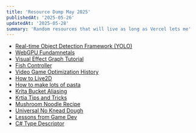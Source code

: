 ```yaml
---
title: 'Resource Dump May 2025'
publishedAt: '2025-05-26'
updatedAt: '2025-05-28'
summary: 'Random resources that will live as long as Vercel lets me'
---
```


- [Real-time Object Detection Framework (YOLO)](https://docs.ultralytics.com/)
- [WebGPU Fundamnetals](https://webgpufundamentals.org/webgpu/lessons/webgpu-fundamentals.html)
- [Visual Effect Graph Tutorial](https://www.youtube.com/watch?v=sNJ_SU20-o0&list=PLtRuo28h-g1mndib2hMyp-dVfx7Jq9cOH&index=1)
- [Fish Controller](https://www.youtube.com/watch?v=dQI7y7eSUGU)
- [Video Game Optimization History](https://www.youtube.com/watch?v=i-k9MGiiUR8)
- [How to Live2D](https://www.youtube.com/watch?app=desktop&v=Xs5K4DJsPEI&sttick=0)
- [How to make lots of pasta](https://www.youtube.com/watch?v=JtkGGj-tYOw)
- [Krita Bucket Aliasing](https://www.reddit.com/r/krita/comments/1bnys6e/how_to_remove_brushs_softness_so_the_bucket_tool/)
- [Krtia Tips and Tricks](https://krita-artists.org/t/tips-and-tricks-hidden-gems-in-krita/860/3)
- [Mushroom Noodle Recipe](https://www.youtube.com/watch?v=V4RzjqdwFJc)
- [Universal No Knead Dough](https://www.youtube.com/watch?v=wiCEyvooYYI)
- [Lessons from Game Dev](https://www.youtube.com/watch?v=jhOc_PllHkg)
- [C# Type Descriptor](https://learn.microsoft.com/en-us/dotnet/api/system.componentmodel.typedescriptor?view=net-9.0)